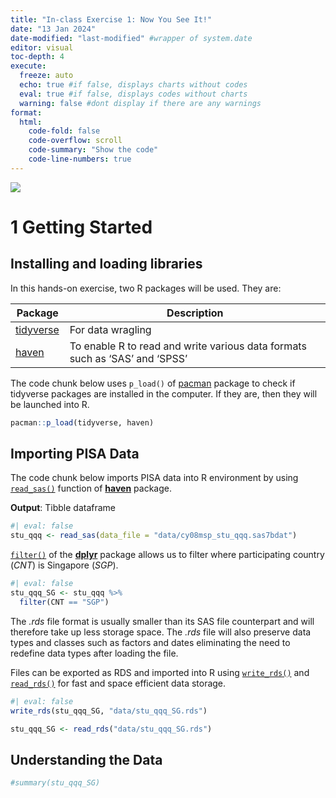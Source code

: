 ```yaml
---
title: "In-class Exercise 1: Now You See It!"
date: "13 Jan 2024"
date-modified: "last-modified" #wrapper of system.date
editor: visual
toc-depth: 4
execute:
  freeze: auto 
  echo: true #if false, displays charts without codes
  eval: true #if false, displays codes without charts
  warning: false #dont display if there are any warnings
format: 
  html:
    code-fold: false
    code-overflow: scroll
    code-summary: "Show the code"
    code-line-numbers: true
---
```


![](Images/placeholder.PNG){fig-align="center"}

# 1 Getting Started

::: panel-tabset
## Installing and loading libraries

In this hands-on exercise, two R packages will be used. They are:

| **Package**                                 | **Description**                                        |
|-----------|----------------------------------------------------|
| [tidyverse](https://www.tidyverse.org/) | For data wragling                                  |
| [haven](https://haven.tidyverse.org/)   | To enable R to read and write various data formats such as 'SAS' and 'SPSS' |

The code chunk below uses `p_load()` of [pacman](https://rpubs.com/akshaypatankar/594834) package to check if tidyverse packages are installed in the computer. If they are, then they will be launched into R.

```r
pacman::p_load(tidyverse, haven)
```

## Importing PISA Data

The code chunk below imports PISA data into R environment by using [`read_sas()`](https://haven.tidyverse.org/reference/read_sas.html) function of [**haven**](https://haven.tidyverse.org/) package.

**Output**: Tibble dataframe

```r
#| eval: false
stu_qqq <- read_sas(data_file = "data/cy08msp_stu_qqq.sas7bdat")
```

[`filter()`](https://dplyr.tidyverse.org/reference/filter.html) of the [**dplyr**](https://dplyr.tidyverse.org/) package allows us to filter where participating country (*CNT*) is Singapore (*SGP*).

```r
#| eval: false
stu_qqq_SG <- stu_qqq %>%
  filter(CNT == "SGP")
```

The *.rds* file format is usually smaller than its SAS file counterpart and will therefore take up less storage space. The *.rds* file will also preserve data types and classes such as factors and dates eliminating the need to redefine data types after loading the file.

Files can be exported as RDS and imported into R using [`write_rds()`](https://readr.tidyverse.org/reference/read_rds.html) and [`read_rds()`](https://readr.tidyverse.org/reference/read_rds.html) for fast and space efficient data storage.

```r
#| eval: false
write_rds(stu_qqq_SG, "data/stu_qqq_SG.rds")
```

```r
stu_qqq_SG <- read_rds("data/stu_qqq_SG.rds")
```

## Understanding the Data

```r
#summary(stu_qqq_SG)
```
:::


